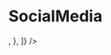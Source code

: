 
<Meta title="Components|SocialMedia" component={SocialMedia} />

# SocialMedia

<Preview>
  <Story name="default">
    <SocialMedia
      media={[
        {
          name: text("name", "Name"),
          url: text("url", "#"),
          icon: <IconTwitter />,
        },
      ]}
    />
  </Story>
</Preview>
